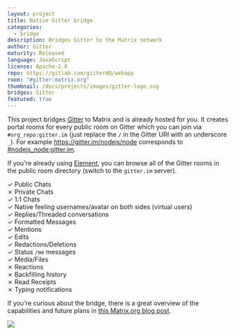 ```yaml
---
layout: project
title: Native Gitter bridge
categories:
  - bridge
description: Bridges Gitter to the Matrix network
author: Gitter
maturity: Released
language: JavaScript
license: Apache-2.0
repo: https://gitlab.com/gitterHQ/webapp
room: "#gitter:matrix.org"
thumbnail: /docs/projects/images/gitter-logo.svg
bridges: Gitter
featured: true
---
```


This project bridges [Gitter](https://gitter.im) to Matrix and is already hosted for you. It creates portal rooms for every public room on Gitter which you can join via `#org_repo:gitter.im` (just replace the `/` in the Gitter URI with an underscore `_`). For example https://gitter.im/nodejs/node corresponds to [#nodejs_node:gitter.im](https://matrix.to/#/#nodejs_node:gitter.im).

If you're already using [Element](https://element.io), you can browse all of the Gitter rooms in the public room directory (switch to the `gitter.im` server).

✓ Public Chats  
✗ Private Chats  
✓ 1:1 Chats  
✓ Native feeling usernames/avatar on both sides (virtual users)  
✓ Replies/Threaded conversations  
✓ Formatted Messages  
✓ Mentions  
✓ Edits  
✓ Redactions/Deletions  
✓ Status `/me` messages  
✓ Media/Files  
✗ Reactions  
✗ Backfilling history  
✗ Read Receipts  
✗ Typing notifications

If you're curious about the bridge, there is a great overview of the capabilities and future plans in [this Matrix.org blog post](https://matrix.org/blog/2020/12/07/gitter-now-speaks-matrix).

![](/docs/projects/images/gitter-bridge-demo.gif)
